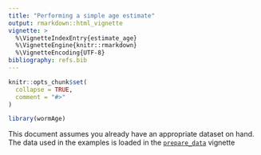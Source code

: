 ```yaml
---
title: "Performing a simple age estimate"
output: rmarkdown::html_vignette
vignette: >
  %\VignetteIndexEntry{estimate_age}
  %\VignetteEngine{knitr::rmarkdown}
  %\VignetteEncoding{UTF-8}
bibliography: refs.bib
---
```


```r
knitr::opts_chunk$set(
  collapse = TRUE,
  comment = "#>"
)
```

```r
library(wormAge)
```


This document assumes you already have an appropriate dataset on hand. 
The data used in the examples is loaded in the [`prepare_data`](prepare_data.html) vignette